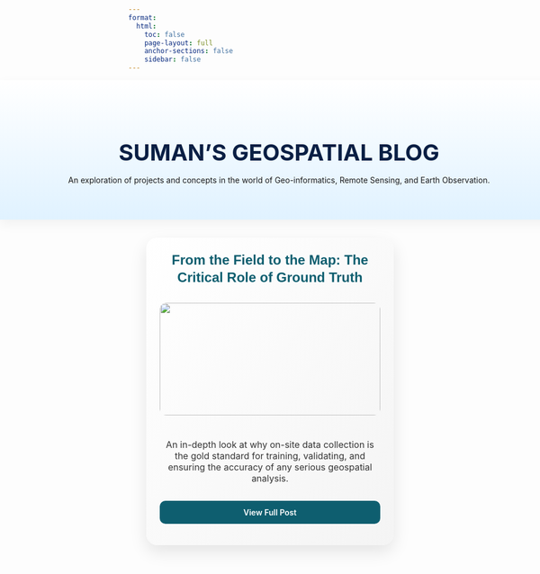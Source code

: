 ```yaml
---
format:
  html:
    toc: false
    page-layout: full
    anchor-sections: false
    sidebar: false
---
```


:::{.blog-header}
:::{.blog-header-content}
<h2>SUMAN'S GEOSPATIAL BLOG</h2>
<p>An exploration of projects and concepts in the world of Geo-informatics, Remote Sensing, and Earth Observation.</p>
:::
:::

:::{.post-grid}

:::{.post-card}
<h3>From the Field to the Map: The Critical Role of Ground Truth</h3>

<img src="Blog/Field_to_the_Map/IMG_2095.jpg">

<p class="card-description">
An in-depth look at why on-site data collection is the gold standard for training, validating, and ensuring the accuracy of any serious geospatial analysis.
</p>

<div class="card-footer">
  <a href="Blog/Field_to_the_Map/ground-truth-post.html" class="view-button">View Full Post</a>
</div>
:::

<!-- TO ADD A NEW POST:
Copy the entire block below (from ::: {.post-card} to its closing :::),
then update the <h3> title, <img> path, description, and href.
Be sure to keep forward slashes in paths and avoid spaces in folder names.
Example skeleton:

:::{.post-card}
<h3>Your Post Title</h3>
<img src="Blog/Your-Post-Folder/thumbnail.jpg" alt="Short descriptive alt text" />
<p class="card-description">One–two sentence summary of the post.</p>
<div class="card-footer">
  <a href="Blog/Your-Post-Folder/post.html" class="view-button">View Full Post</a>
</div>
:::
-->

:::

<style>
.blog-header {
  width: 100vw;
  margin-left: calc(-50vw + 50%);
  background: linear-gradient(to top, #e0f2ff, #ffffff);
  padding: 3rem 1rem;
  box-shadow: 0 8px 20px rgba(0, 0, 0, 0.05);
  margin-bottom: 2rem;
}

.blog-header-content {
  max-width: 900px;
  margin: 0 auto;
  text-align: center;
}

.blog-header-content h2 {
  font-size: 2.5rem;
  font-weight: 700;
  color: #0a1f44;
  margin-bottom: 1rem;
}

.post-grid {
  display: grid;
  grid-template-columns: repeat(auto-fill, minmax(300px, 1fr));
  gap: 2rem;
  max-width: 1200px;
  margin: 2rem auto;
  padding: 0 2rem;
}

.post-card {
  display: flex;
  flex-direction: column;
  padding: 1.5rem;
  background: linear-gradient(to bottom right, #ffffff, #f4f4f4);
  border-radius: 20px;
  box-shadow: 0 12px 30px rgba(0, 0, 0, 0.1);
  box-sizing: border-box;
  transition: transform 0.3s, box-shadow 0.3s;
}

.post-card:hover {
  transform: translateY(-10px);
  box-shadow: 0 20px 40px rgba(0, 0, 0, 0.15);
}

.post-card h3 {
  font-family: Geneva, Tahoma, sans-serif;
  font-size: 1.5rem;
  margin-top: 0;
  font-weight: 800;
  color: #0e5e6f;
  text-align: center;
  margin-bottom: 1rem;
  line-height: 1.3;
}

.post-card img {
  width: 100%;
  height: 200px;
  object-fit: cover;
  border-radius: 12px;
  margin-bottom: 1.2rem;
}

.card-description {
  font-size: 1rem;
  color: #333;
  text-align: center;
  margin: 0.5rem 0 1rem 0;
  flex-grow: 1;
}

.card-footer {
  margin-top: auto;
}

.view-button {
  display: block;
  width: 100%;
  text-align: center;
  background: #0e5e6f;
  color: white !important;
  padding: 0.75rem 0;
  border-radius: 10px;
  font-weight: 600;
  text-decoration: none;
  transition: background 0.3s ease, transform 0.3s ease;
}

.view-button:hover {
  background: #084c59;
  transform: translateY(-3px);
  box-shadow: 0 6px 12px rgba(0, 0, 0, 0.15);
}
</style>
